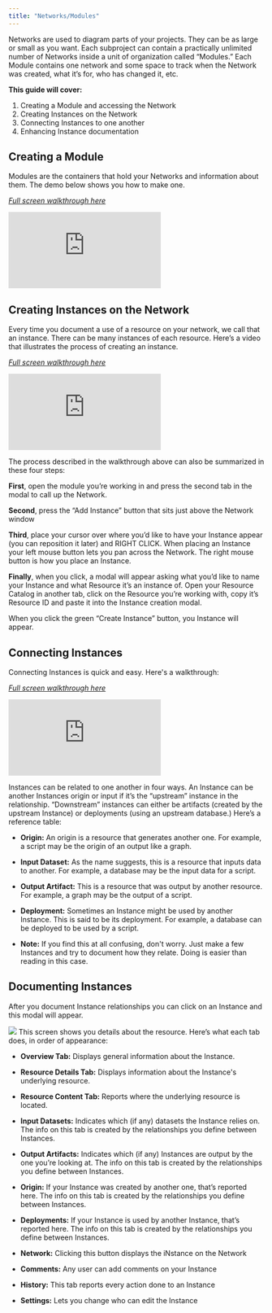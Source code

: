 ```yaml
---
title: "Networks/Modules"
---
```


Networks are used to diagram parts of your projects. They can be as large or small as you want. Each subproject can contain a practically unlimited number of Networks inside a unit of organization called “Modules.” Each Module contains one network and some space to track when the Network was created, what it’s for, who has changed it, etc.

**This guide will cover:**
1. Creating a Module and accessing the Network
2. Creating Instances on the Network
3. Connecting Instances to one another 
4. Enhancing Instance documentation

## Creating a Module
Modules are the containers that hold your Networks and information about them. The demo below shows you how to make one.

*[Full screen walkthrough here](https://supademo.com/demo/gsJUx1uAMyGoj0vnu1qRq)*

<iframe src="https://supademo.com/embed/gsJUx1uAMyGoj0vnu1qRq" frameborder="0" webkitallowfullscreen="true" mozallowfullscreen="true" allowfullscreen style={{"width":"719px","height":"500px","border":"none"}}></iframe>

## Creating Instances on the Network
Every time you document a use of a resource on your network, we call that an instance. There can be many instances of each resource. Here’s a video that illustrates the process of creating an instance.

*[Full screen walkthrough here](https://supademo.com/demo/oeR-NjYIHuo71tCi8ZnVW)*

<iframe src="https://supademo.com/embed/oeR-NjYIHuo71tCi8ZnVW" frameborder="0" webkitallowfullscreen="true" mozallowfullscreen="true" allowfullscreen style={{"width":"719px","height":"500px","border":"none"}}></iframe>

The process described in the walkthrough above can also be summarized in these four steps:

**First**, open the module you’re working in and press the second tab in the modal to call up the Network.

**Second**, press the “Add Instance” button that sits just above the Network window

**Third**, place your cursor over where you’d like to have your Instance appear (you can reposition it later) and RIGHT CLICK. When placing an Instance your left mouse button lets you pan across the Network. The right mouse button is how you place an Instance.

**Finally**, when you click, a modal will appear asking what you’d like to name your Instance and what Resource it’s an instance of. Open your Resource Catalog in another tab, click on the Resource you’re working with, copy it’s Resource ID and paste it into the Instance creation modal. 

When you click the green “Create Instance” button, you Instance will appear.

## Connecting Instances
Connecting Instances is quick and easy. Here's a walkthrough: 

*[Full screen walkthrough here](https://supademo.com/demo/eMSD0GOp1Et4IzTGjlGTM)*

<iframe src="https://supademo.com/embed/eMSD0GOp1Et4IzTGjlGTM" frameborder="0" webkitallowfullscreen="true" mozallowfullscreen="true" allowfullscreen style={{"width":"719px","height":"500px","border":"none"}}></iframe>

Instances can be related to one another in four ways. An Instance can be another Instances origin or input if it’s the “upstream” instance in the relationship. “Downstream” instances can either be artifacts (created by the upstream Instance) or deployments (using an upstream database.) Here’s a reference table:

* **Origin:** An origin is a resource that generates another one. For example, a script may be the origin of an output like a graph. 
 
* **Input Dataset:** As the name suggests, this is a resource that inputs data to another. For example, a database may be the input data for a script.
 
* **Output Artifact:** This is a resource that was output by another resource. For example, a graph may be the output of a script. 
 
* **Deployment:** Sometimes an Instance might be used by another Instance. This is said to be its deployment. For example, a database can be deployed to be used by a script.

* **Note:** If you find this at all confusing, don't worry. Just make a few Instances and try to document how they relate. Doing is easier than reading in this case.

## Documenting Instances

After you document Instance relationships you can click on an Instance and this modal will appear.
<Frame caption="This is the modal that displays details about your Instance">
  <img src="https://d27n7fycrsusaz.cloudfront.net/documenting+instance+modal.PNG" />
</Frame>
This screen shows you details about the resource. Here’s what each tab does, in order of appearance: 

* **Overview Tab:** Displays general information about the Instance.

* **Resource Details Tab:** Displays information about the Instance's underlying resource.

* **Resource Content Tab:** Reports where the underlying resource is located.

* **Input Datasets:** Indicates which (if any) datasets the Instance relies on. The info on this tab is created by the relationships you define between Instances.

* **Output Artifacts:** Indicates which (if any) Instances are output by the one you’re looking at. The info on this tab is created by the relationships you define between Instances.

* **Origin:** If your Instance was created by another one, that’s reported here. The info on this tab is created by the relationships you define between Instances.

* **Deployments:** If your Instance is used by another Instance, that’s reported here. The info on this tab is created by the relationships you define between Instances.

* **Network:** Clicking this button displays the iNstance on the Network

* **Comments:** Any user can add comments on your Instance

* **History:** This tab reports every action done to an Instance

* **Settings:** Lets you change who can edit the Instance
